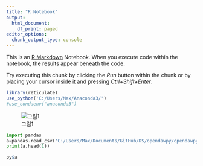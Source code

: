 ```yaml
---
title: "R Notebook"
output:
  html_document:
    df_print: paged
editor_options:
  chunk_output_type: console
---
```


This is an [R Markdown](http://rmarkdown.rstudio.com) Notebook. When you execute code within the notebook, the results appear beneath the code. 

Try executing this chunk by clicking the *Run* button within the chunk or by placing your cursor inside it and pressing *Ctrl+Shift+Enter*. 

```r
library(reticulate)
use_python('C:/Users/Max/Anaconda3/')
#use_condaenv("anaconda3")
```

![그림1](tidy-1kr.png "인공지능")
  

```python
import pandas
a=pandas.read_csv('C:/Users/Max/Documents/GitHub/DS/opendawpy/opendawpy/age.csv',encoding='cp949')
print(a.head(1))
```


```r
py$a
```


